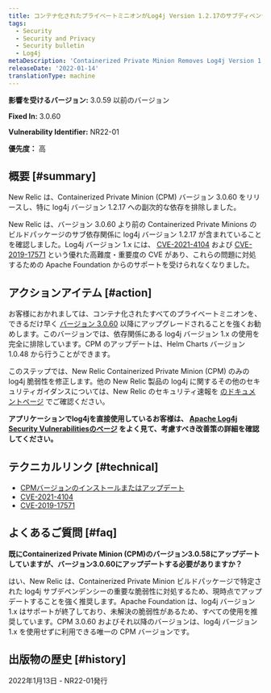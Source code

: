 ```yaml
---
title: コンテナ化されたプライベートミニオンがLog4j Version 1.2.17のサブディペンデンシーを削除
tags:
  - Security
  - Security and Privacy
  - Security bulletin
  - Log4j
metaDescription: 'Containerized Private Minion Removes Log4j Version 1.2.17 subdependency, Security Bulletin NR22-01'
releaseDate: '2022-01-14'
translationType: machine
---
```


**影響を受けるバージョン:** 3.0.59 以前のバージョン

**Fixed In:** 3.0.60

**Vulnerability Identifier:** NR22-01

**優先度：** 高

## 概要 [#summary]

New Relic は、Containerized Private Minion (CPM) バージョン 3.0.60 をリリースし、特に log4j バージョン 1.2.17 への副次的な依存を排除しました。

New Relic は、バージョン 3.0.60 より前の Containerized Private Minions のビルドパッケージのサブ依存関係に log4j バージョン 1.2.17 が含まれていることを確認しました。Log4j バージョン 1.x には、 [CVE-2021-4104](https://nvd.nist.gov/vuln/detail/CVE-2021-4104) および [CVE-2019-17571](https://nvd.nist.gov/vuln/detail/CVE-2019-17571) という優れた高難度・重要度の CVE があり、これらの問題に対処するための Apache Foundation からのサポートを受けられなくなりました。

## アクションアイテム [#action]

お客様におかれましては、コンテナ化されたすべてのプライベートミニオンを、できるだけ早く [バージョン 3.0.60](/docs/release-notes/synthetics-release-notes/containerized-private-minions-release-notes/containerized-private-minion-cpm-3060) 以降にアップグレードされることを強くお勧めします。このバージョンでは、依存関係にある log4j バージョン 1.x の使用を完全に排除しています。CPM のアップデートは、Helm Charts バージョン 1.0.48 から行うことができます。

このステップでは、New Relic Containerized Private Minion (CPM) のみの log4j 脆弱性を修正します。他の New Relic 製品の log4j に関するその他のセキュリティガイダンスについては、New Relic のセキュリティ速報を [のドキュメントページ](/docs/security/security-privacy/information-security/security-bulletins/) でご確認ください。

**アプリケーションでlog4jを直接使用しているお客様は、 [Apache Log4j Security Vulnerabilitiesのページ](https://logging.apache.org/log4j/2.x/security.html) をよく見て、考慮すべき改善策の詳細を確認してください。**

## テクニカルリンク [#technical]

* [CPMバージョンのインストールまたはアップデート](/docs/synthetics/synthetic-monitoring/private-locations/install-containerized-private-minions-cpms/#install)
* [CVE-2021-4104](https://nvd.nist.gov/vuln/detail/CVE-2021-4104)
* [CVE-2019-17571](https://nvd.nist.gov/vuln/detail/CVE-2019-17571)

## よくあるご質問 [#faq]

**既にContainerized Private Minion (CPM)のバージョン3.0.58にアップデートしていますが、バージョン3.0.60にアップデートする必要がありますか？**

はい、New Relic は、Containerized Private Minion ビルドパッケージで特定された log4j サブデペンデンシーの重要な脆弱性に対処するため、現時点でアップデートすることを強く推奨します。Apache Foundation は、log4j バージョン 1.x はサポートが終了しており、未解決の脆弱性があるため、すべての使用を推奨しています。CPM 3.0.60 およびそれ以降のバージョンは、log4j バージョン 1.x を使用せずに利用できる唯一の CPM バージョンです。

## 出版物の歴史 [#history]

2022年1月13日 - NR22-01発行
